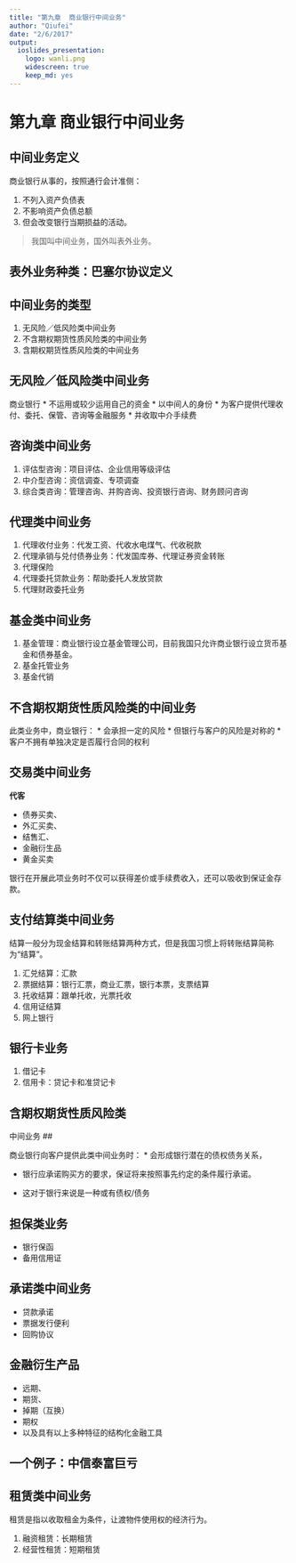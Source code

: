 ```yaml
---
title: "第九章  商业银行中间业务"
author: "Qiufei"
date: "2/6/2017"
output:
  ioslides_presentation: 
    logo: wanli.png
    widescreen: true
    keep_md: yes
---
```




# 第九章 商业银行中间业务 #

## 中间业务定义 ##

商业银行从事的，按照通行会计准侧：

1. 不列入资产负债表
2. 不影响资产负债总额
3. 但会改变银行当期损益的活动。

> 我国叫中间业务，国外叫表外业务。

## 表外业务种类：巴塞尔协议定义 ##

## 中间业务的类型 ##

1. 无风险／低风险类中间业务
2. 不含期权期货性质风险类的中间业务
3. 含期权期货性质风险类的中间业务

## 无风险／低风险类中间业务 ##

商业银行
* 不运用或较少运用自己的资金
* 以中间人的身份
* 为客户提供代理收付、委托、保管、咨询等金融服务
* 并收取中介手续费

## 咨询类中间业务 ##

1. 评估型咨询：项目评估、企业信用等级评估
2. 中介型咨询：资信调查、专项调查
3. 综合类咨询：管理咨询、并购咨询、投资银行咨询、财务顾问咨询

## 代理类中间业务 ##

1. 代理收付业务：代发工资、代收水电煤气、代收税款
2. 代理承销与兑付债券业务：代发国库券、代理证券资金转账
3. 代理保险
4. 代理委托贷款业务：帮助委托人发放贷款
5. 代理财政委托业务

## 基金类中间业务 ##

1. 基金管理：商业银行设立基金管理公司，目前我国只允许商业银行设立货币基金和债券基金。
2. 基金托管业务
3. 基金代销


## 不含期权期货性质风险类的中间业务 ##
此类业务中，商业银行：
* 会承担一定的风险
* 但银行与客户的风险是对称的
* 客户不拥有单独决定是否履行合同的权利

## 交易类中间业务 ##

**代客**

* 债券买卖、
* 外汇买卖、
* 结售汇、
* 金融衍生品
* 黄金买卖

银行在开展此项业务时不仅可以获得差价或手续费收入，还可以吸收到保证金存款。

## 支付结算类中间业务  ##

结算一般分为现金结算和转账结算两种方式，但是我国习惯上将转账结算简称为“结算”。

1. 汇兑结算：汇款
2. 票据结算：银行汇票，商业汇票，银行本票，支票结算
3. 托收结算：跟单托收，光票托收
4. 信用证结算
5. 网上银行

## 银行卡业务 ##

1. 借记卡
2. 信用卡：贷记卡和准贷记卡

##  含期权期货性质风险类
中间业务  ##


商业银行向客户提供此类中间业务时：
* 会形成银行潜在的债权债务关系，

* 银行应承诺购买方的要求，保证将来按照事先约定的条件履行承诺。

* 这对于银行来说是一种或有债权/债务

## 担保类业务 ##

* 银行保函
* 备用信用证

## 承诺类中间业务 ##

* 贷款承诺
* 票据发行便利
* 回购协议


## 金融衍生产品 ##

* 远期、
* 期货、
* 掉期（互换）
* 期权
* 以及具有以上多种特征的结构化金融工具

## 一个例子：中信泰富巨亏 ##

## 租赁类中间业务 ##

租赁是指以收取租金为条件，让渡物件使用权的经济行为。

1. 融资租赁：长期租赁
2. 经营性租赁：短期租赁


